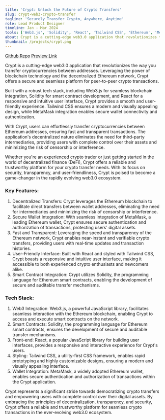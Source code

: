 ```yaml
---
title: 'Crypt: Unlock the Future of Crypto Transfers'
slug: crypt-web3-crypto-transfer
tagline: 'Securely Transfer Crypto, Anywhere, Anytime'
role: Lead Product Designer
timeline: Jan - Mar 2024
tools: ['Web3.js', 'Solidity', 'React', 'Tailwind CSS', 'Ethereum', 'MetaMask']
about: Crypt is a cutting-edge web3.0 application that revolutionizes the way you transfer cryptocurrencies between addresses. Leveraging the power of blockchain technology and the decentralized Ethereum network, Crypt offers a secure and seamless platform for peer-to-peer crypto transactions.
thumbnail: /projects/crypt.png
---
```


[Github Repo](https://github.com/zakasalaheddine/crypto-web3.0)
[Preview Link](https://crypto-web3-0.vercel.app/)

Crypt is a cutting-edge web3.0 application that revolutionizes the way you transfer cryptocurrencies between addresses. Leveraging the power of blockchain technology and the decentralized Ethereum network, Crypt offers a secure and seamless platform for peer-to-peer crypto transactions.

Built with a robust tech stack, including Web3.js for seamless blockchain integration, Solidity for smart contract development, and React for a responsive and intuitive user interface, Crypt provides a smooth and user-friendly experience. Tailwind CSS ensures a modern and visually appealing design, while MetaMask integration enables secure wallet connectivity and authentication.

With Crypt, users can effortlessly transfer cryptocurrencies between Ethereum addresses, ensuring fast and transparent transactions. The application's decentralized nature eliminates the need for third-party intermediaries, providing users with complete control over their assets and minimizing the risk of censorship or interference.

Whether you're an experienced crypto trader or just getting started in the world of decentralized finance (DeFi), Crypt offers a reliable and trustworthy platform for your crypto transfer needs. With its focus on security, transparency, and user-friendliness, Crypt is poised to become a game-changer in the rapidly evolving web3.0 ecosystem.

### Key Features:

1. Decentralized Transfers: Crypt leverages the Ethereum blockchain to facilitate direct transfers between wallet addresses, eliminating the need for intermediaries and minimizing the risk of censorship or interference.
2. Secure Wallet Integration: With seamless integration of MetaMask, a leading Ethereum wallet, Crypt ensures secure authentication and authorization of transactions, protecting users' digital assets.
3. Fast and Transparent: Leveraging the speed and transparency of the Ethereum network, Crypt enables near-instant and verifiable crypto transfers, providing users with real-time updates and transaction histories.
4. User-Friendly Interface: Built with React and styled with Tailwind CSS, Crypt boasts a responsive and intuitive user interface, making it accessible to both experienced crypto enthusiasts and newcomers alike.
5. Smart Contract Integration: Crypt utilizes Solidity, the programming language for Ethereum smart contracts, enabling the development of secure and auditable transfer mechanisms.

### Tech Stack:

1. Web3 Integration: Web3.js, a powerful JavaScript library, facilitates seamless interaction with the Ethereum blockchain, enabling Crypt to access and execute smart contracts on the network.
2. Smart Contracts: Solidity, the programming language for Ethereum smart contracts, ensures the development of secure and auditable transfer mechanisms.
3. Front-end: React, a popular JavaScript library for building user interfaces, provides a responsive and interactive experience for Crypt's users.
4. Styling: Tailwind CSS, a utility-first CSS framework, enables rapid prototyping and highly customizable designs, ensuring a modern and visually appealing interface.
5. Wallet Integration: MetaMask, a widely adopted Ethereum wallet, enables secure authentication and authorization of transactions within the Crypt application.

Crypt represents a significant stride towards democratizing crypto transfers and empowering users with complete control over their digital assets. By embracing the principles of decentralization, transparency, and security, Crypt offers a reliable and trustworthy platform for seamless crypto transactions in the ever-evolving web3.0 ecosystem.
